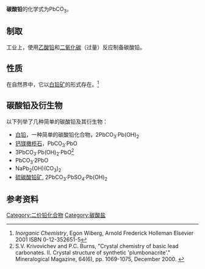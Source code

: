 {{chembox
| verifiedrevid = 409007088
| ImageFile = Uhličitan olovnatý.PNG
| ImageSize =
| ImageName = Lead carbonate
| IUPACName = Lead carbonate
| OtherNames = [[白铅矿|白铅矿]]
| Section1 = {{Chembox Identifiers
| CASNo = 598-63-0
| CASNo_Ref = {{cascite}}
| PubChem =
| RTECS = OF9275000
  }}
| Section2 = {{Chembox Properties
| Formula = PbCO<sub>3</sub>
| MolarMass = 267.21
| Appearance = 白色粉末
| Density = 6.60 g/cm<sup>3</sup>
| MeltingPt = 315℃（分解）
| Solubility = 
| SolubilityProduct = 1.46 x 10<sup>-13</sup>
| SolubleOther = 不溶於[[酒精|酒精]]、[[氨|氨]]<br>易溶於[[酸|酸]]、[[鹼|鹼]]
| RefractIndex = 1.804 <ref>Pradyot Patnaik. ''Handbook of Inorganic Chemicals''. McGraw-Hill, 2002, ISBN 0070494398</ref>
  }}
| Section7 = {{Chembox Hazards
| ExternalMSDS = [http://ptcl.chem.ox.ac.uk/MSDS/LE/lead_carbonate.html External MSDS]
| EUIndex = 082-001-00-6
| EUClass = Repr. Cat. 1/3<br/>Toxic ('''T''')<br/>Harmful ('''Xn''')<br/>Dangerous for the environment ('''N''')
| RPhrases =  {{R61}}, {{R20/22}}, {{R33}}, {{R62}}, {{R50/53}}
| SPhrases =  {{S53}}, {{S45}}, {{S60}}, {{S61}}
| FlashPt = 不可燃
  }}
|Section8={{Chembox Related
| OtherAnions = 
| OtherCations =
| OtherFunction = 
| OtherFunction_label = 
| OtherCpds = [[碱式碳酸铅|碱式碳酸铅]]
  }}
}}

'''碳酸铅'''的化学式为PbCO<sub>3</sub>。

== 制取 ==

工业上，使用[[乙酸铅|乙酸铅]]和[[二氧化碳|二氧化碳]]（过量）反应制备碳酸铅。

== 性质 ==

在自然界中，它以[[白铅矿|白铅矿]]的形式存在。<ref> ''Inorganic Chemistry'', Egon Wiberg, Arnold Frederick Holleman Elsevier 2001 ISBN 0-12-352651-5</ref>

== 碳酸铅及衍生物 ==

以下列举了几种简单的碳酸铅及其衍生物：

* [[白铅|白铅]]，一种简单的碳酸铅化合物，2PbCO<sub>3</sub>·Pb(OH)<sub>2</sub>
* [[钙镁橄榄石|钙镁橄榄石]]，PbCO<sub>3</sub>·PbO
* 3PbCO<sub>3</sub>·Pb(OH)<sub>2</sub>·PbO<ref>S.V. Krivovichev and P.C. Burns, "Crystal chemistry of basic lead carbonates. II. Crystal structure of synthetic 'plumbonacrite'." Mineralogical Magazine, 64(6), pp. 1069-1075, December 2000. {{cite web |url=http://www.nd.edu/~pburns/pcb075.pdf |title=存档副本 |accessdate=2008-03-13  |deadurl=yes |archiveurl=https://web.archive.org/web/20090521065308/http://www.nd.edu/~pburns/pcb075.pdf |archivedate=2009-05-21 }}</ref>
* PbCO<sub>3</sub>·2PbO
* NaPb<sub>2</sub>(OH)(CO<sub>3</sub>)<sub>2</sub>
* [[硫碳酸铅矿|硫碳酸铅矿]], 2PbCO<sub>3</sub>·PbSO<sub>4</sub>·Pb(OH)<sub>2</sub>

== 参考资料 ==
{{Reflist}}

{{铅化合物}}
{{碳酸盐}}

[[Category:二价铅化合物|Category:二价铅化合物]]
[[Category:碳酸盐|Category:碳酸盐]]